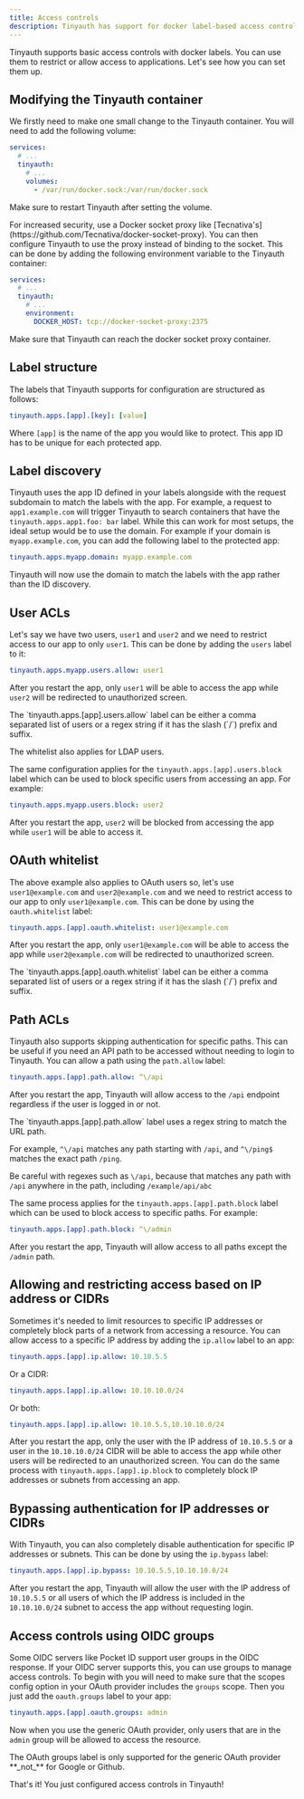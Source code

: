 ```yaml
---
title: Access controls
description: Tinyauth has support for docker label-based access controls.
---
```


Tinyauth supports basic access controls with docker labels. You can use them to restrict or allow access to applications. Let's see how you can set them up.

## Modifying the Tinyauth container

We firstly need to make one small change to the Tinyauth container. You will need to add the following volume:

```yaml
services:
  # ...
  tinyauth:
    # ...
    volumes:
      - /var/run/docker.sock:/var/run/docker.sock
```

Make sure to restart Tinyauth after setting the volume.

<Callout type="tip">
For increased security, use a Docker socket proxy like [Tecnativa's](https://github.com/Tecnativa/docker-socket-proxy). You can then configure Tinyauth to use the proxy instead of binding to the socket. This can be done by adding the following environment variable to the Tinyauth container:

```yaml
services:
  # ...
  tinyauth:
    # ...
    environment:
      DOCKER_HOST: tcp://docker-socket-proxy:2375
```

Make sure that Tinyauth can reach the docker socket proxy container.

</Callout>

## Label structure

The labels that Tinyauth supports for configuration are structured as follows:

```yaml
tinyauth.apps.[app].[key]: [value]
```

Where `[app]` is the name of the app you would like to protect. This app ID has to be unique for each protected app.

## Label discovery

Tinyauth uses the app ID defined in your labels alongside with the request subdomain to match the labels with the app. For example, a request to `app1.example.com` will trigger Tinyauth to search containers that have the `tinyauth.apps.app1.foo: bar` label. While this can work for most setups, the ideal setup would be to use the domain. For example if your domain is `myapp.example.com`, you can add the following label to the protected app:

```yaml
tinyauth.apps.myapp.domain: myapp.example.com
```

Tinyauth will now use the domain to match the labels with the app rather than the ID discovery.

## User ACLs

Let's say we have two users, `user1` and `user2` and we need to restrict access to our app to only `user1`. This can be done by adding the `users` label to it:

```yaml
tinyauth.apps.myapp.users.allow: user1
```

After you restart the app, only `user1` will be able to access the app while `user2` will be redirected to unauthorized screen.

<Callout type="tip">
  The `tinyauth.apps.[app].users.allow` label can be either a comma separated
  list of users or a regex string if it has the slash (`/`) prefix and suffix.
</Callout>

<Callout type="info">The whitelist also applies for LDAP users.</Callout>

The same configuration applies for the `tinyauth.apps.[app].users.block` label which can be used to block specific users from accessing an app. For example:

```yaml
tinyauth.apps.myapp.users.block: user2
```

After you restart the app, `user2` will be blocked from accessing the app while `user1` will be able to access it.

## OAuth whitelist

The above example also applies to OAuth users so, let's use `user1@example.com` and `user2@example.com` and we need to restrict access to our app to only `user1@example.com`. This can be done by using the `oauth.whitelist` label:

```yaml
tinyauth.apps.[app].oauth.whitelist: user1@example.com
```

After you restart the app, only `user1@example.com` will be able to access the app while `user2@example.com` will be redirected to unauthorized screen.

<Callout type="tip">
  The `tinyauth.apps.[app].oauth.whitelist` label can be either a comma
  separated list of users or a regex string if it has the slash (`/`) prefix and
  suffix.
</Callout>

## Path ACLs

Tinyauth also supports skipping authentication for specific paths. This can be useful if you need an API path to be accessed without needing to login to Tinyauth. You can allow a path using the `path.allow` label:

```yaml
tinyauth.apps.[app].path.allow: ^\/api
```

After you restart the app, Tinyauth will allow access to the `/api` endpoint regardless if the user is logged in or not.

<Callout type="warning">
The `tinyauth.apps.[app].path.allow` label uses a regex string to match the URL path.

For example, `^\/api` matches any path starting with `/api`, and `^\/ping$` matches the exact path `/ping`.

Be careful with regexes such as `\/api`, because that matches any path with `/api` anywhere in the path, including `/example/api/abc`

</Callout>

The same process applies for the `tinyauth.apps.[app].path.block` label which can be used to block access to specific paths. For example:

```yaml
tinyauth.apps.[app].path.block: ^\/admin
```

After you restart the app, Tinyauth will allow access to all paths except the `/admin` path.

## Allowing and restricting access based on IP address or CIDRs

Sometimes it's needed to limit resources to specific IP addresses or completely block parts of a network from accessing a resource. You can allow access to a specific IP address by adding the `ip.allow` label to an app:

```yaml
tinyauth.apps.[app].ip.allow: 10.10.5.5
```

Or a CIDR:

```yaml
tinyauth.apps.[app].ip.allow: 10.10.10.0/24
```

Or both:

```yaml
tinyauth.apps.[app].ip.allow: 10.10.5.5,10.10.10.0/24
```

After you restart the app, only the user with the IP address of `10.10.5.5` or a user in the `10.10.10.0/24` CIDR will be able to access the app while other users will be redirected to an unauthorized screen. You can do the same process with `tinyauth.apps.[app].ip.block` to completely block IP addresses or subnets from accessing an app.

## Bypassing authentication for IP addresses or CIDRs

With Tinyauth, you can also completely disable authentication for specific IP addresses or subnets. This can be done by using the `ip.bypass` label:

```yaml
tinyauth.apps.[app].ip.bypass: 10.10.5.5,10.10.10.0/24
```

After you restart the app, Tinyauth will allow the user with the IP address of `10.10.5.5` or all users of which the IP address is included in the `10.10.10.0/24` subnet to access the app without requesting login.

## Access controls using OIDC groups

Some OIDC servers like Pocket ID support user groups in the OIDC response. If your OIDC server supports this, you can use groups to manage access controls. To begin with you will need to make sure that the scopes config option in your OAuth provider includes the `groups` scope. Then you just add the `oauth.groups` label to your app:

```yaml
tinyauth.apps.[app].oauth.groups: admin
```

Now when you use the generic OAuth provider, only users that are in the `admin` group will be allowed to access the resource.

<Callout type="warning">
  The OAuth groups label is only supported for the generic OAuth provider
  **_not_** for Google or Github.
</Callout>

That's it! You just configured access controls in Tinyauth!
